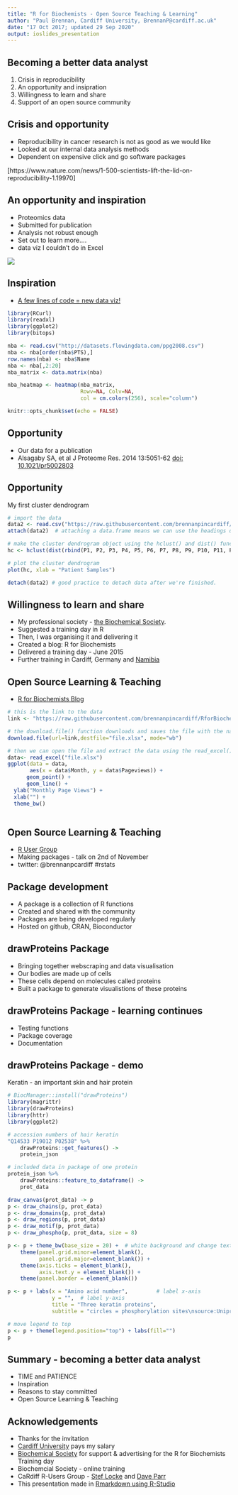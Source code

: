 ```yaml
---
title: "R for Biochemists - Open Source Teaching & Learning"
author: "Paul Brennan, Cardiff University, BrennanP@cardiff.ac.uk"
date: "17 Oct 2017; updated 29 Sep 2020"
output: ioslides_presentation
---
```


## Becoming a better data analyst
1. Crisis in reproducibility
2. An opportunity and insipration
3. Willingness to learn and share
4. Support of an open source community 

## Crisis and opportunity
- Reproducibility in cancer research is not as good as we would like
- Looked at our internal data analysis methods
- Dependent on expensive click and go software packages

[https://www.nature.com/news/1-500-scientists-lift-the-lid-on-reproducibility-1.19970]

## An opportunity and inspiration
- Proteomics data
- Submitted for publication
- Analysis not robust enough
- Set out to learn more....
- data viz I couldn't do in Excel

![](/Users/paulbrennan/Desktop/vizThis.png )

## Inspiration 
- [A few lines of code = new data viz!](https://flowingdata.com/2010/01/21/how-to-make-a-heatmap-a-quick-and-easy-solution/)
```r
library(RCurl)
library(readxl)
library(ggplot2)
library(bitops)

nba <- read.csv("http://datasets.flowingdata.com/ppg2008.csv")
nba <- nba[order(nba$PTS),]
row.names(nba) <- nba$Name
nba <- nba[,2:20]
nba_matrix <- data.matrix(nba)
```

```r
nba_heatmap <- heatmap(nba_matrix, 
                       Rowv=NA, Colv=NA, 
                       col = cm.colors(256), scale="column")
```

```r
knitr::opts_chunk$set(echo = FALSE)
```


## Opportunity 
- Our data for a publication
- Alsagaby SA, et al J Proteome Res. 2014 13:5051-62 [doi: 10.1021/pr5002803](http://pubs.acs.org/doi/abs/10.1021/pr5002803)


## Opportunity
My first cluster dendrogram
```r
# import the data
data2 <- read.csv("https://raw.githubusercontent.com/brennanpincardiff/R4Biochemists201/master/data/iTRAQPatientforCluster.csv", header=TRUE)
attach(data2)  # attaching a data.frame means we can use the headings directly. 
```

```r
# make the cluster dendrogram object using the hclust() and dist() functions
hc <- hclust(dist(rbind(P1, P2, P3, P4, P5, P6, P7, P8, P9, P10, P11, P12)))  

# plot the cluster dendrogram 
plot(hc, xlab = "Patient Samples")
```

```r
detach(data2) # good practice to detach data after we're finished.
```

## Willingness to learn and share
- My professional society - [the Biochemical Society](https://www.biochemistry.org/). 
- Suggested a training day in R
- Then, I was organising it and delivering it
- Created a blog: R for Biochemists
- Delivered a training day - June 2015 
- Further training in Cardiff, Germany and [Namibia](http://www.cardiff.ac.uk/phoenix-project)

## Open Source Learning & Teaching
 - [R for Biochemists Blog](http://rforbiochemists.blogspot.co.uk)
```r

# this is the link to the data
link <- "https://raw.githubusercontent.com/brennanpincardiff/RforBiochemists/master/data/pageViews.xlsx"

# the download.file() function downloads and saves the file with the name given
download.file(url=link,destfile="file.xlsx", mode="wb")

# then we can open the file and extract the data using the read_excel() function. 
data<- read_excel("file.xlsx")
ggplot(data = data, 
       aes(x = data$Month, y = data$Pageviews)) +
      geom_point() +
      geom_line() +
  ylab("Monthly Page Views") +
  xlab("") +
  theme_bw()
     
```

## Open Source Learning & Teaching
 - [R User Group](http://www.meetup.com/Cardiff-R-User-Group/)
 - Making packages - talk on 2nd of November
 - twitter: @brennanpcardiff #rstats
 
## Package development
 - A package is a collection of R functions
 - Created and shared with the community
 - Packages are being developed regularly
 - Hosted on github, CRAN, Bioconductor
 
## drawProteins Package
 - Bringing together webscraping and data visualisation
 - Our bodies are made up of cells
 - These cells depend on molecules called proteins
 - Built a package to generate visualistions of these proteins

## drawProteins Package - learning continues
 - Testing functions
 - Package coverage
 - Documentation
 
## drawProteins Package - demo
Keratin - an important skin and hair protein
```r
# BiocManager::install("drawProteins")
library(magrittr)
library(drawProteins)
library(httr)
library(ggplot2)

# accession numbers of hair keratin
"Q14533 P19012 P02538" %>%
    drawProteins::get_features() ->
    protein_json

# included data in package of one protein
protein_json %>%
    drawProteins::feature_to_dataframe() ->
    prot_data

draw_canvas(prot_data) -> p
p <- draw_chains(p, prot_data)
p <- draw_domains(p, prot_data)
p <- draw_regions(p, prot_data)
p <- draw_motif(p, prot_data)
p <- draw_phospho(p, prot_data, size = 8) 

p <- p + theme_bw(base_size = 20) +  # white background and change text size
    theme(panel.grid.minor=element_blank(),
          panel.grid.major=element_blank()) +
    theme(axis.ticks = element_blank(),
          axis.text.y = element_blank()) +
    theme(panel.border = element_blank())

p <- p + labs(x = "Amino acid number",         # label x-axis
              y = "",  # label y-axis
              title = "Three keratin proteins",
              subtitle = "circles = phosphorylation sites\nsource:Uniprot")

# move legend to top
p <- p + theme(legend.position="top") + labs(fill="")
p
```

## Summary - becoming a better data analyst
- TIME and PATIENCE
- Inspiration
- Reasons to stay committed
- Open Source Learning & Teaching

## Acknowledgements
 - Thanks for the invitation
 - [Cardiff University](http://www.cardiff.ac.uk/) pays my salary
 - [Biochemical Society](https://www.biochemistry.org/default.aspx) for support & advertising for the R for Biochemists Training day 
 - Biochemcial Society - online training
 - CaRdiff R-Users Group - [Stef Locke](https://itsalocke.com/) and [Dave Parr](https://github.com/DaveRGP)
 - This presentation made in [Rmarkdown using R-Studio](http://rmarkdown.rstudio.com/)
